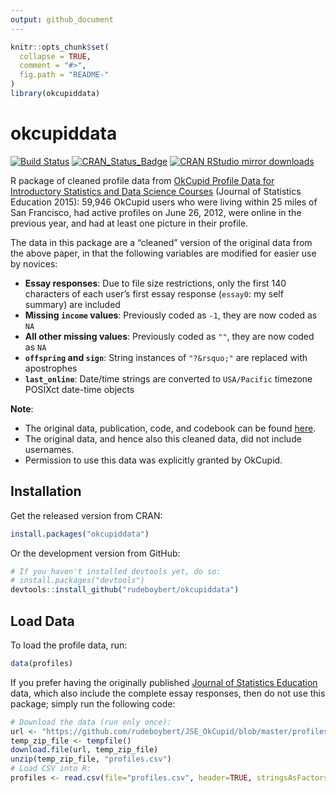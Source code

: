 ```yaml
---
output: github_document
---
```


<!-- README.md is generated from README.Rmd. Please edit that file -->

```r
knitr::opts_chunk$set(
  collapse = TRUE,
  comment = "#>",
  fig.path = "README-"
)
library(okcupiddata)
```


# okcupiddata

[![Build Status](https://travis-ci.org/rudeboybert/okcupiddata.png?branch=master)](https://travis-ci.org/rudeboybert/okcupiddata)
[![CRAN_Status_Badge](http://www.r-pkg.org/badges/version/okcupiddata)](http://cran.r-project.org/package=okcupiddata)
[![CRAN RStudio mirror downloads](http://cranlogs.r-pkg.org/badges/okcupiddata)](http://www.r-pkg.org/pkg/okcupiddata)

R package of cleaned profile data from [OkCupid Profile Data for Introductory 
Statistics and Data Science 
Courses](http://www.amstat.org/publications/jse/v23n2/kim.pdf) (Journal of 
Statistics Education 2015): 59,946 OkCupid users who were living within 25 miles
of San Francisco, had active profiles on June 26, 2012, were online in the 
previous year, and had at least one picture in their profile.

The data in this package are a "cleaned" version of the original data from the 
above paper, in that the following variables are modified for easier
use by novices:

* **Essay responses**: Due to file size restrictions, only the first 140 characters
of each user's first essay response (`essay0`: my self summary) are included
* **Missing `income` values**: Previously coded as `-1`, they are now coded as `NA`
* **All other missing values**: Previously coded as `""`, they are now coded as `NA`
* **`offspring` and `sign`**: String instances of `"?&rsquo;"` are replaced with
apostrophes
* **`last_online`**: Date/time strings are converted to `USA/Pacific` timezone
POSIXct date-time objects

**Note**:

* The original data, publication, code, and codebook can be found
[here](https://github.com/rudeboybert/JSE_OkCupid).
* The original data, and hence also this cleaned data, did not include
usernames.
* Permission to use this data was explicitly granted by OkCupid.



## Installation

Get the released version from CRAN:

```r
install.packages("okcupiddata")
```

Or the development version from GitHub:

```r
# If you haven't installed devtools yet, do so:
# install.packages("devtools")
devtools::install_github("rudeboybert/okcupiddata")
```



## Load Data

To load the profile data, run:

```r
data(profiles)
```

If you prefer having the originally published [Journal of Statistics 
Education](http://www.amstat.org/publications/jse/v23n2/kim.pdf) data, which
also include the complete essay responses, then do not use this package; simply
run the following code:

```r
# Download the data (run only once):
url <- "https://github.com/rudeboybert/JSE_OkCupid/blob/master/profiles.csv.zip?raw=true"
temp_zip_file <- tempfile()
download.file(url, temp_zip_file)
unzip(temp_zip_file, "profiles.csv")
# Load CSV into R:
profiles <- read.csv(file="profiles.csv", header=TRUE, stringsAsFactors = FALSE)
```

